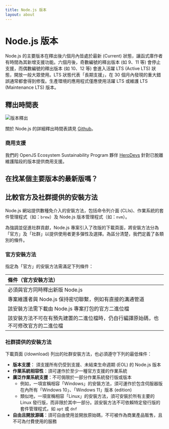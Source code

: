 ```yaml
---
title: Node.js 版本
layout: about
---
```


# Node.js 版本

Node.js 的主要版本在釋出後六個月內皆處於最新 (Current) 狀態，讓函式庫作者有時間為其新增支援功能。六個月後，奇數編號的釋出版本 (如 9、11 等) 會停止支援，而偶數編號的釋出版本 (如 10、12 等) 會進入活躍 LTS (Active LTS) 狀態，開放一般大眾使用。LTS 狀態代表「長期支援」，在 30 個月內發現的重大錯誤通常都會得到修復。生產環境的應用程式僅應使用活躍 LTS 或維護 LTS (Maintenance LTS) 版本。

## 釋出時間表

![版本釋出](https://raw.githubusercontent.com/nodejs/Release/main/schedule.svg?sanitize=true)

關於 Node.js 的詳細釋出時間表請見 [Github](https://github.com/nodejs/release#release-schedule)。

### 商用支援

我們的 OpenJS Ecosystem Sustainability Program 夥伴 [HeroDevs](https://herodevs.com/) 針對已脫離維護階段的版本提供商用支援。

## 在找某個主要版本的最新版嗎？

<DownloadReleasesTable />

## 比較官方及社群提供的安裝方法

Node.js 網站提供數種免介入的安裝方法，包括命令列介面 (CLIs)、作業系統的套件管理程式（如：`brew`）及 Node.js 版本管理程式（如：`nvm`）。

為強調並促進社群貢獻，Node.js 專案引入了改版的下載頁面，將安裝方法分為「官方」及「社群」以提供使用者更多彈性及選擇。為區分清楚，我們定義了各類別的條件。

### 官方安裝方法

指定為「官方」的安裝方法需滿足下列條件：

| 條件（官方安裝方法）                                |
| :---------------------------------------- |
| 必須與官方同時釋出新版 Node.js                       |
| 專案維護者與 Node.js 保持密切聯繫，例如有直接的溝通管道          |
| 該安裝方法需下載由 Node.js 專案打包的官方二進位檔             |
| 該安裝方法不可在有預先建置的二進位檔時，仍自行編譯原始碼，也不可修改官方的二進位檔 |

### 社群提供的安裝方法

下載頁面 (/download) 列出的社群安裝方法，也必須遵守下列的最低條件：

- **版本支援**： 須支援所有仍受到支援、未結束生命週期 (EOL) 的 Node.js 版本
- **作業系統相容性**：須可運作於至少一種官方支援的作業系統
- **廣泛作業系統支援**：不可侷限於一部分作業系統發行版或版本
  - 例如，一項宣稱相容「Windows」的安裝方法，須可運作於包含伺服器版在內所有「Windows 10」、「Windows 11」版本 (edition)
  - 類似地，一項宣稱相容「Linux」的安裝方法，須可安裝於所有主要的 Linux 發行版，而非限於其中一部分。該安裝方法不可依賴特定發行版的套件管理程式，如 `apt` 或 `dnf`
- **自由且開放源碼**：須可自由使用並開放原始碼，不可被作為商業產品販售，且不可為付費使用的服務
